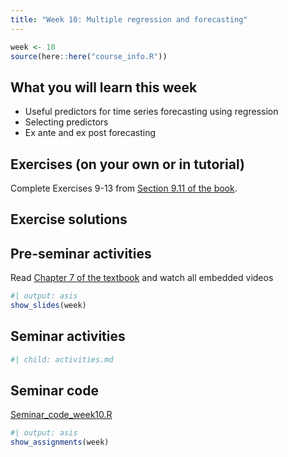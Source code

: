 ```yaml
---
title: "Week 10: Multiple regression and forecasting"
---
```


```r
week <- 10
source(here::here("course_info.R"))
```

## What you will learn this week

* Useful predictors for time series forecasting using regression
* Selecting predictors
* Ex ante and ex post forecasting

## Exercises (on your own or in tutorial)

Complete Exercises 9-13 from [Section 9.11 of the book](https://otexts.com/fpp3/arima-exercises.html).

## Exercise solutions

<!-- ::: {.callout appearance="minimal"} -->
<!-- <i class="bi bi-download"></i> [Week 10 Tutorial Solution.html](Week10.html){download="Week 10 Tutorial Solution.html"} -->
<!-- ::: -->


## Pre-seminar activities

Read [Chapter 7 of the textbook](https://otexts.com/fpp3/regression.html) and watch all embedded videos


```r
#| output: asis
show_slides(week)
```

## Seminar activities

```r
#| child: activities.md
```


## Seminar code

::: {.callout appearance="minimal"}
<i class="bi bi-download"></i> [Seminar_code_week10.R](Seminar_code_week10.R){download="Seminar_code_week10.R"}
:::



```r
#| output: asis
show_assignments(week)
```
